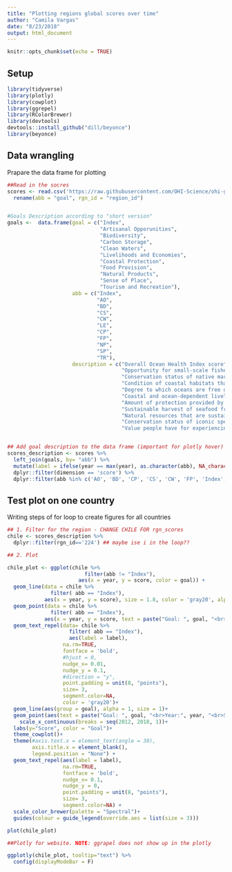```yaml
---
title: "Plotting regions global scores over time"
author: "Camila Vargas"
date: "8/23/2018"
output: html_document
---
```


```r
knitr::opts_chunk$set(echo = TRUE)
```

## Setup

```r
library(tidyverse)
library(plotly)
library(cowplot)
library(ggrepel)
library(RColorBrewer)
library(devtools)
devtools::install_github("dill/beyonce")
library(beyonce)

```

## Data wrangling

Prapare the data frame for plotting

```r

##Read in the socres
scores <- read.csv('https://raw.githubusercontent.com/OHI-Science/ohi-global/draft/eez/scores.csv') %>%
  rename(abb = "goal", rgn_id = "region_id")


#Goals Description according to "short version" 
goals <-  data.frame(goal = c("Index", 
                              "Artisanal Opporunities", 
                              "Biodiversity",
                              "Carbon Storage",
                              "Clean Waters", 
                              "Livelihoods and Economies",
                              "Coastal Protection", 
                              "Food Provision",
                              "Natural Products", 
                              "Sense of Place", 
                              "Tourism and Recreation"), 
                     abb = c("Index", 
                             "AO", 
                             "BD", 
                             "CS",
                             "CW", 
                             "LE", 
                             "CP", 
                             "FP", 
                             "NP", 
                             "SP", 
                             "TR"), 
                     description = c("Overall Ocean Health Index score", 
                                     "Opportunity for small-scale fishers to supply <br> catch to their families, community or local market", 
                                     "Conservation status of native marine species and key habitats", 
                                     "Condition of coastal habitats that store and <br> sequester atmospheric carbon", 
                                     "Degree to which oceans are free of contaminants such as  <br> chemicals, excessive nutrients, human pathogens, and trash", 
                                     "Coastal and ocean-dependent livelihoods (job quantity and quality) <br> and economies (revenues) produced by marine sectors", 
                                     "Amount of protection provided by marine and coastal habitats <br> serving as natural buffers against incoming waves", 
                                     "Sustainable harvest of seafood from wild-caught <br> fisheries and mariculture ", 
                                     "Natural resources that are sustainably extracted <br> from living marine resources", 
                                     "Conservation status of iconic species and geographic <br> locations that contribute to cultural identity", 
                                     "Value people have for experiencing and enjoying <br> coastal areas and attractions")) 


## Add goal description to the data frame (important for plotly hover) and some more wranglinf --> filter information we need
scores_description <- scores %>% 
  left_join(goals, by= "abb") %>% 
  mutate(label = ifelse(year == max(year), as.character(abb), NA_character_)) %>% 
  dplyr::filter(dimension == 'score') %>% 
  dplyr::filter(abb %in% c('AO', 'BD', 'CP', 'CS', 'CW', 'FP', 'Index', 'LE', 'NP', 'SP', 'TR'))


```



## Test plot on one country
Writing steps of for loop to create figures for all countries

```r
## 1. Filter for the region - CHANGE CHILE FOR rgn_scores
chile <- scores_description %>% 
  dplyr::filter(rgn_id=='224') ## maybe ise i in the loop??

## 2. Plot

chile_plot <- ggplot(chile %>%
                         filter(abb != "Index"),
                       aes(x = year, y = score, color = goal)) +
  geom_line(data = chile %>% 
              filter( abb == "Index"),
            aes(x = year, y = score), size = 1.8, color = 'gray20', alpha = 1) +
  geom_point(data = chile %>% 
              filter( abb == "Index"),
            aes(x = year, y = score, text = paste("Goal: ", goal, "<br>Year:", year, "<br>Score:", score, "<br>Description: ", description)), size = 2, color = 'gray20')+
  geom_text_repel(data= chile %>% 
                    filter( abb == "Index"),
                    aes(label = label), 
                  na.rm=TRUE,
                  fontface = 'bold',
                  #hjust = 0,
                  nudge_x= 0.01,
                  nudge_y = 0.1,
                  #direction = "y",
                  point.padding = unit(8, "points"),
                  size= 3, 
                  segment.color=NA, 
                  color = 'gray20')+
  geom_line(aes(group = goal), alpha = 1, size = 1)+
  geom_point(aes(text = paste("Goal: ", goal, "<br>Year:", year, "<br>Score:", score, "<br>Description: ", description)), size = 1.2)+
    scale_x_continuous(breaks = seq(2012, 2018, 1))+
  labs(y="Score", color = "Goal")+ 
  theme_cowplot()+
  theme(#axis.text.x = element_text(angle = 30),
        axis.title.x = element_blank(),
        legend.position = "None") +
  geom_text_repel(aes(label = label),
                  na.rm=TRUE,
                  fontface = 'bold',
                  nudge_x= 0.1,
                  nudge_y = 0,
                  point.padding = unit(8, "points"), 
                  size= 3, 
                  segment.color=NA) +
  scale_color_brewer(palette = "Spectral")+
  guides(colour = guide_legend(override.aes = list(size = 3)))

plot(chile_plot)

##Plotly for website. NOTE: ggrapel does not show up in the plotly

ggplotly(chile_plot, tooltip="text") %>% 
  config(displayModeBar = F)


```




